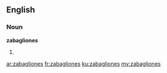 ==English==

===Noun===
'''zabagliones'''

# {{plural of|[[zabaglione]]}}

[[ar:zabagliones]]
[[fr:zabagliones]]
[[ku:zabagliones]]
[[my:zabagliones]]